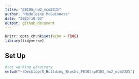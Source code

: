 ```yaml
---
title: "p8105_hw2_mcm2335"
author: "Madeleine McGuinness"
date: "2023-10-03"
output: github_document
---
```


```r
knitr::opts_chunk$set(echo = TRUE)
library(tidyverse)
```

## Set Up
```r
#set working directory
setwd("~/Desktop/R_Building_Blocks_P8105/p8105_hw2_mcm2335")
```

